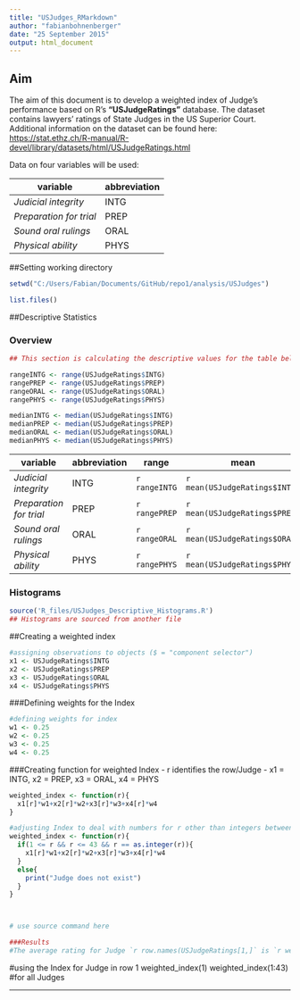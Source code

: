 ```yaml
---
title: "USJudges_RMarkdown"
author: "fabianbohnenberger"
date: "25 September 2015"
output: html_document
---
```



## Aim

The aim of this document is to develop a weighted index of Judge's performance based on R's **"USJudgeRatings"** database. The dataset contains lawyers' ratings of State Judges in the US Superior Court. Additional information on the dataset can be found here: <https://stat.ethz.ch/R-manual/R-devel/library/datasets/html/USJudgeRatings.html>

Data on four variables will be used: 

|variable| abbreviation|
|------|---|
|*Judicial integrity* | INTG|
|*Preparation for trial* | PREP|
|*Sound oral rulings* | ORAL|
|*Physical ability* | PHYS|


##Setting working directory 
```r
setwd("C:/Users/Fabian/Documents/GitHub/repo1/analysis/USJudges")

list.files()
```


##Descriptive Statistics 

### Overview

```r
## This section is calculating the descriptive values for the table below. 

rangeINTG <- range(USJudgeRatings$INTG)
rangePREP <- range(USJudgeRatings$PREP)
rangeORAL <- range(USJudgeRatings$ORAL)
rangePHYS <- range(USJudgeRatings$PHYS)

medianINTG <- median(USJudgeRatings$INTG)
medianPREP <- median(USJudgeRatings$PREP)
medianORAL <- median(USJudgeRatings$ORAL)
medianPHYS <- median(USJudgeRatings$PHYS)


```

|variable|abbreviation|range|mean|median|standard deviation|
|--------|------------|-----|----|------|------------------|
|*Judicial integrity* |INTG |`r rangeINTG` | `r mean(USJudgeRatings$INTG)` | `r medianINTG` |`r sd(USJudgeRatings$INTG)`|
|*Preparation for trial* | PREP| `r rangePREP` |`r mean(USJudgeRatings$PREP)`| `r medianPREP` |`r sd(USJudgeRatings$PREP)`|
|*Sound oral rulings* | ORAL| `r rangeORAL` |`r mean(USJudgeRatings$ORAL)`| `r medianORAL` |`r sd(USJudgeRatings$ORAL)`|
|*Physical ability* | PHYS|`r rangePHYS` | `r mean(USJudgeRatings$PHYS)`| `r medianPHYS` |`r sd(USJudgeRatings$PHYS)`|


### Histograms 
```r
source('R_files/USJudges_Descriptive_Histograms.R')
## Histograms are sourced from another file
```



##Creating a weighted index

```r
#assigning observations to objects ($ = "component selector") 
x1 <- USJudgeRatings$INTG
x2 <- USJudgeRatings$PREP
x3 <- USJudgeRatings$ORAL
x4 <- USJudgeRatings$PHYS
```

###Defining weights for the Index
```r
#defining weights for index
w1 <- 0.25
w2 <- 0.25
w3 <- 0.25
w4 <- 0.25
```

###Creating function for weighted Index
- r identifies the row/Judge
- x1 = INTG, x2 = PREP, x3 = ORAL, x4 = PHYS
```r
weighted_index <- function(r){
  x1[r]*w1+x2[r]*w2+x3[r]*w3+x4[r]*w4
}
``` 

```r
#adjusting Index to deal with numbers for r other than integers between 1 and 43
weighted_index <- function(r){
  if(1 <= r && r <= 43 && r == as.integer(r)){
    x1[r]*w1+x2[r]*w2+x3[r]*w3+x4[r]*w4
  } 
  else{
    print("Judge does not exist")
  }
}



# use source command here 
```



```r
###Results 
#The average rating for Judge `r row.names(USJudgeRatings[1,]` is `r weighted_index(1)`.
```


#using the Index for Judge in row 1
weighted_index(1)
weighted_index(1:43) #for all Judges


---

